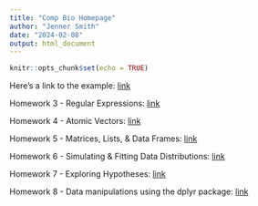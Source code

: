 ```yaml
---
title: "Comp Bio Homepage"
author: "Jenner Smith"
date: "2024-02-08"
output: html_document
---
```

```r
knitr::opts_chunk$set(echo = TRUE)
```
Here's a link to the example: [link](example.html)

Homework 3 - Regular Expressions: [link](Homework-3.html)

Homework 4 - Atomic Vectors: [link](HW4.html)

Homework 5 - Matrices, Lists, & Data Frames: [link](HW5.html)

Homework 6 - Simulating & Fitting Data Distributions: [link](HW6.html)

Homework 7 - Exploring Hypotheses: [link](HW7.html)

Homework 8 - Data manipulations using the dplyr package: [link](HW8.html)

